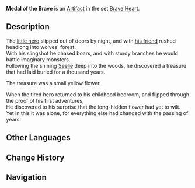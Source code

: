 {{Artifact Infobox
|image = Item Medal of the Brave.png
|set   = Brave Heart
|piece = Flower of Life
}}
{{Description|A simple flower brooch that is a keepsake from someone's first adventure.}}
'''Medal of the Brave''' is an [[Artifact]] in the set [[Brave Heart]].

==Description==
The [[Arundolyn|little hero]] slipped out of doors by night, and with [[Rostam|his friend]] rushed headlong into wolves' forest.<br />With his slingshot he chased boars, and with sturdy branches he would battle imaginary monsters.<br />Following the shining [[Seelie]] deep into the woods, he discovered a treasure that had laid buried for a thousand years.

The treasure was a small yellow flower.

When the tired hero returned to his childhood bedroom, and flipped through the proof of his first adventures,<br />He discovered to his surprise that the long-hidden flower had yet to wilt.<br />Yet in this it was alone, for everything else had changed with the passing of years.

==Other Languages==
{{Other Languages
|en      = Medal of the Brave
|zhs     = 勇士的勋章
|zhs_rm  = Yǒngshì de Xūnzhāng
|zht     = 勇士的勳章
|zht_rm  = Yǒngshì de Xūnzhāng
|zh_tl   = The Brave's Medal
|ja      = 勇士の勲章
|ja_rm   = Yuushi no Kunshou
|ja_tl   = Order of the Brave Warrior
|ko      = 용사의 훈장
|ko_rm   = Yongsa-ui Hunjang
|ko_tl   = Medal of the Champion
|es      = Medalla del Guerrero
|es_tl   = Medal of the Warrior
|fr      = Emblème du Brave
|fr_tl   = Emblem of the Brave
|ru      = Брошь храбреца
|ru_tl   = 
|th      = Medal of The Brave
|vi      = Huy Chương Dũng Sĩ
|vi_tl   = 
|de      = Reckenmedaille
|de_tl   = Valiant Hero's Medal
|id      = Medal of the Brave
|pt      = Medalha do Valente
|pt_tl   = 
}}

==Change History==
{{Change History|1.0}}

==Navigation==
{{Artifact Set Navbox|Brave Heart}}